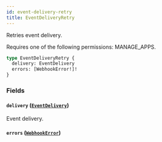 ```yaml
---
id: event-delivery-retry
title: EventDeliveryRetry
---
```



Retries event delivery. 

Requires one of the following permissions: MANAGE_APPS.

```graphql
type EventDeliveryRetry {
  delivery: EventDelivery
  errors: [WebhookError!]!
}
```


### Fields

#### `delivery` ([`EventDelivery`](../../../developer/api-reference/objects/event-delivery))

Event delivery.


#### `errors` ([`WebhookError`](../../../developer/api-reference/objects/webhook-error))






